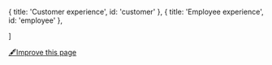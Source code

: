 
  { title: 'Customer experience', id: 'customer' },
  { title: 'Employee experience', id: 'employee' },

]

<HeroPattern />

[🖋️Improve this page](https://github.com/erxes/erxes-docs/edit/main/src/app/requirement/page.mdx)
